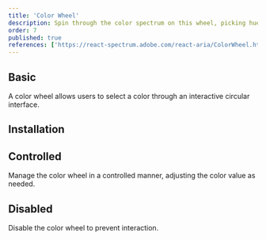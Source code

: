 ```yaml
---
title: 'Color Wheel'
description: Spin through the color spectrum on this wheel, picking hues like a game show contestant spins for a prize—fun and functional.
order: 7
published: true
references: ['https://react-spectrum.adobe.com/react-aria/ColorWheel.html#props']
---
```


## Basic

A color wheel allows users to select a color through an interactive circular interface.

<Demo center component='colors/color-wheel/color-wheel-demo' />

## Installation

<Install component='color-wheel' />

## Controlled

Manage the color wheel in a controlled manner, adjusting the color value as needed.

<Demo center component='colors/color-wheel/color-wheel-controlled-demo' />

## Disabled

Disable the color wheel to prevent interaction.

<Demo center component='colors/color-wheel/color-wheel-disabled-demo' />
